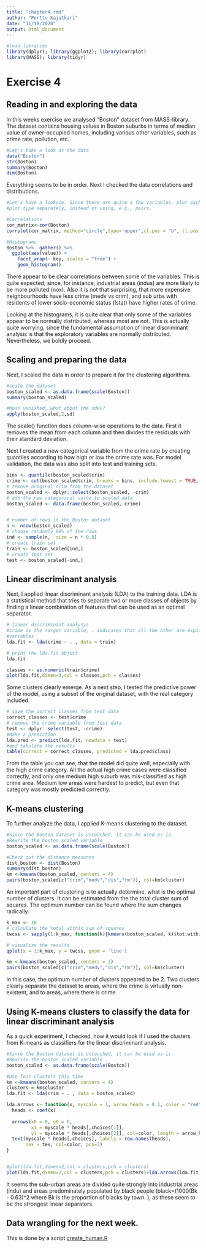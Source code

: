 ```yaml
---
title: "chapter4.rmd"
author: "Perttu Kajatkari"
date: "11/18/2020"
output: html_document
---
```


```r
#load libraries
library(dplyr); library(ggplot2); library(corrplot)
library(MASS); library(tidyr)

```
# Exercise 4

## Reading in and exploring the data

In this weeks exercise we analysed "Boston" dataset from MASS-library. The dataset contains housing values in Boston suburbs in terms of median value of owner-occupied homes, including various other variables, such as crime rate, pollution, etc..

```r
#Let's take a look at the data
data("Boston")
str(Boston)
summary(Boston)
dim(Boston)
```


Everything seems to be in order. Next I checked the data correlations and distributions.

```r
#Let's have a looksie. Since there are quite a few variables, plot each 
#plot type separately, instead of using, e.g., pairs.

#Correlations
cor_matrix<-cor(Boston) 
corrplot(cor_matrix, method="circle",type='upper',cl.pos = "b", tl.pos = "d" ,tl.cex = 0.6)

#Histograms
Boston %>%  gather() %>%
  ggplot(aes(value)) +
    facet_wrap(~ key, scales = "free") +
    geom_histogram()

```


There appear to be clear correlations between some of the variables. This is quite expected, since, for instance, industrial areas (indus) are more likely to be more polluted (nox). Also it is not that surprising, that more expensive neighbourhoods have less crime (medv vs crim), and sub urbs with residents of lower socio-economic status (lstat) have higher rates of crime.

Looking at the histograms, it is quite clear that only some of the variables appear to be normally distributed, whereas most are not. This is actually quite worrying, since the fundamental assumption of linear discriminant analysis is that the exploratory variables are normally distributed. Nevertheless, we boldly proceed.

## Scaling and preparing the data

Next, I scaled the data in order to prepare it for the clustering algorithms.

```r
#scale the dataset
boston_scaled <- as.data.frame(scale(Boston))
summary(boston_scaled)

#Mean vanished, what about the sdev?
apply(boston_scaled,2,sd)

```

The scale() function does column-wise operations to the data. First it removes the mean from each column and then divides the residuals with their standard deviation.

Next I created a new categorical variable from the crime rate by creating quantiles according to how high or low the crime rate was. For model validation, the data was also split into test and training sets.

```r
bins <- quantile(boston_scaled$crim)
crime <- cut(boston_scaled$crim, breaks = bins, include.lowest = TRUE, label=c("low", "med_low", "med_high", "high"))
# remove original crim from the dataset
boston_scaled <- dplyr::select(boston_scaled, -crim)
# add the new categorical value to scaled data
boston_scaled <- data.frame(boston_scaled, crime)


# number of rows in the Boston dataset 
n <- nrow(boston_scaled)
# choose randomly 80% of the rows
ind <- sample(n,  size = n * 0.8)
# create train set
train <- boston_scaled[ind,]
# create test set 
test <- boston_scaled[-ind,]

```

## Linear discriminant analysis

Next, I applied linear discriminant analysis (LDA) to the training data. LDA is a statistical method that tries to separate two or more classes of objects by finding a linear combination of features that can be used as an optimal separator.

```r
# linear discriminant analysis
#crime is the target variable, . indicates that all the other are explanatory 
#variables
lda.fit <- lda(crime ~ . , data = train)

# print the lda.fit object
lda.fit

classes <- as.numeric(train$crime)
plot(lda.fit,dimen=3,col = classes,pch = classes)


```

Some clusters clearly emerge. As a next step, I tested the predictive power of the model, using a subset
of the original dataset, with the real category included.

```r

# save the correct classes from test data
correct_classes <- test$crime
# remove the crime variable from test data
test <- dplyr::select(test, -crime)
#Make a prediction
lda.pred <- predict(lda.fit, newdata = test)
#and tabulate the results
table(correct = correct_classes, predicted = lda.pred$class)


```


From the table you can see, that the model did quite well, especially with the 
high crime category. All the actual high crime cases were classified correctly, and
only one medium high suburb was mis-classified as high crime area. Medium low areas
were hardest to predict, but even that category was mostly predicted correctly.

## K-means clustering

To further analyze the data, I applied K-means clustering to the dataset.

```r
#Since the Boston dataset is untouched, it can be used as-is.
#Rewrite the boston_scaled variable
boston_scaled <- as.data.frame(scale(Boston))

#Check out the distance measures
dist_boston <- dist(Boston)
summary(dist_boston)
km <-kmeans(boston_scaled, centers = 4)
pairs(boston_scaled[c("crim","medv","dis","rm")], col=km$cluster)

```


An important part of clustering is to actually determine, what is the optimal number
of clusters. It can be estimated from the the total cluster sum of squares. The optimum number can be found where the sum changes radically.

```r

k_max <- 10
# calculate the total within sum of squares
twcss <- sapply(1:k_max, function(k){kmeans(boston_scaled, k)$tot.withinss})

# visualize the results
qplot(x = 1:k_max, y = twcss, geom = 'line')

km <-kmeans(boston_scaled, centers = 2)
pairs(boston_scaled[c("crim","medv","dis","rm")], col=km$cluster)

```

In this case, the optimum number of clusters appeared to be 2. Two clusters clearly
separate the dataset to areas, where the crime is virtually non-existent, and to areas, where there is crime.

## Using K-means clusters to classify the data for linear discriminant analysis

As a quick experiment, I checked, how it would look if I used the clusters from K-means
as classifiers for the linear discriminant analysis.

```r
#Since the Boston dataset is untouched, it can be used as-is.
#Rewrite the boston_scaled variable
boston_scaled <- as.data.frame(scale(Boston))

#Use four clusters this time
km <-kmeans(boston_scaled, centers = 4)
clusters = km$cluster
lda.fit <- lda(crim ~ . , data = boston_scaled)

lda.arrows <- function(x, myscale = 1, arrow_heads = 0.1, color = "red", tex = 0.75, choices = c(1,2)){
  heads <- coef(x)
  
  arrows(x0 = 0, y0 = 0, 
         x1 = myscale * heads[,choices[1]], 
         y1 = myscale * heads[,choices[2]], col=color, length = arrow_heads)
  text(myscale * heads[,choices], labels = row.names(heads), 
       cex = tex, col=color, pos=3)
}


#plot(lda.fit,dimen=2,col = clusters,pch = clusters)
plot(lda.fit,dimen=2,col = clusters,pch = clusters)+lda.arrows(lda.fit,myscale=2.0)

```

It seems the sub-urban areas are divided quite strongly into industrial areas (indu) and areas predominately populated by black people (black=(1000(Bk - 0.63)^2 where Bk is the proportion of blacks by town. ), as these seem to be the strongest linear separators.

## Data wrangling for the next week.

This is done by a script [create_human.R](https://github.com/PerttuKajatkari/IODS-project/blob/master/create_human.R)
